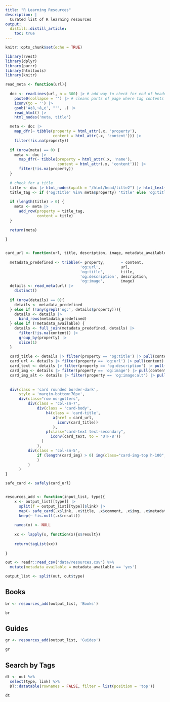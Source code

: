 ```yaml
---
title: "R Learning Resources"
description: |
  Curated list of R learning resources
output: 
  distill::distill_article:
    toc: true
---
```


<link rel="stylesheet" href="https://stackpath.bootstrapcdn.com/bootstrap/4.3.1/css/bootstrap.min.css" integrity="sha384-ggOyR0iXCbMQv3Xipma34MD+dH/1fQ784/j6cY/iJTQUOhcWr7x9JvoRxT2MZw1T" crossorigin="anonymous">

<script src="https://code.jquery.com/jquery-3.3.1.slim.min.js" integrity="sha384-q8i/X+965DzO0rT7abK41JStQIAqVgRVzpbzo5smXKp4YfRvH+8abtTE1Pi6jizo" crossorigin="anonymous"></script>
<script src="https://cdnjs.cloudflare.com/ajax/libs/popper.js/1.14.7/umd/popper.min.js" integrity="sha384-UO2eT0CpHqdSJQ6hJty5KVphtPhzWj9WO1clHTMGa3JDZwrnQq4sF86dIHNDz0W1" crossorigin="anonymous"></script>
<script src="https://stackpath.bootstrapcdn.com/bootstrap/4.3.1/js/bootstrap.min.js" integrity="sha384-JjSmVgyd0p3pXB1rRibZUAYoIIy6OrQ6VrjIEaFf/nJGzIxFDsf4x0xIM+B07jRM" crossorigin="anonymous"></script>


```r
knitr::opts_chunk$set(echo = TRUE)

library(rvest)
library(dplyr)
library(purrr)
library(htmltools)
library(knitr)

```

<style>
.card {
 
border: 2px solid #e7e7e7;
padding: .5rem;
 
}
</style>


```r


read_meta <- function(url){
  
  doc <- readLines(url, n = 300) |> # add way to check for end of header and iterate if not found
    paste0(collapse = '') |> # cleans parts of page where tag contents are across multiple rows
    iconv(to = '') |>
    gsub('Ã¢â‚¬â„¢', "'", .) |>
    read_html() |>
    html_nodes('meta, title')

  meta <- doc |>
    map_dfr(~ tibble(property = html_attr(.x, 'property'),
                     content = html_attr(.x, 'content'))) |>
    filter(!is.na(property))
    
  if (nrow(meta) == 0) {
    meta <- doc |>
      map_dfr(~ tibble(property = html_attr(.x, 'name'),
                       content = html_attr(.x, 'content'))) |>
      filter(!is.na(property))
  }
  
  # check for a title
  title <- doc |> html_nodes(xpath = "/html/head/title2") |> html_text()
  title_tag <- if ('og:title' %in% meta$property) 'title' else 'og:title'
  
  if (length(title) > 0) {
    meta <- meta |>
      add_row(property = title_tag,
              content = title)
  }
  
  return(meta)
  
}


card_url <- function(url, title, description, image, metadata_available){
  
  metadata_predefined <- tribble(~ property,       ~ content,
                                 'og:url',         url,
                                 'og:title',       title,
                                 'og:description', description,
                                 'og:image',       image)
  details <- read_meta(url) |>
    distinct()
  
  if (nrow(details) == 0){
    details <- metadata_predefined
  } else if (!any(grepl('og:', details$property))){
    details <- details |>
      bind_rows(metadata_predefined)
  } else if (!metadata_available) {
    details <- full_join(metadata_predefined, details) |>
      filter(!is.na(content)) |>
      group_by(property) |> 
      slice(1)
  }
  
  card_title <- details |> filter(property == 'og:title') |> pull(content)
  card_url <- details |> filter(property == 'og:url') |> pull(content)
  card_text <- details |> filter(property == 'og:description') |> pull(content)
  card_img <- details |> filter(property == 'og:image') |> pull(content)
  card_img_alt <- details |> filter(property == 'og:image:alt') |> pull(content) # TODO: use title if metadata missing
  
  
  div(class = 'card rounded border-dark',
      style = 'margin-bottom:70px',
      div(class="row no-gutters",
          div(class = 'col-sm-7',
              div(class = 'card-body',
                  h4(class = 'card-title',
                     a(href = card_url,
                       iconv(card_title))
                     ),
                  p(class="card-text text-secondary",
                    iconv(card_text, to = 'UTF-8'))
                )
              ),
          div(class = 'col-sm-5',
              if (length(card_img) > 0) img(class="card-img-top h-100", src = card_img, alt = card_img_alt) else ''
              )
          )
      )
}

safe_card <- safely(card_url)


resources_add <- function(input_list, type){
    x <- output_list[[type]] |>
      split(f = output_list[[type]]$link) |>
      map(~ safe_card(.x$link, .x$title, .x$comment, .x$img, .x$metadata_available)) |>
      keep(~ !is.null(.x$result)) 
    
    names(x) <- NULL
  
    xx <- lapply(x, function(x){x$result})
  
    return(tagList(xx))
    
}
```


```r

out <- readr::read_csv('data/resources.csv') %>%
  mutate(metadata_available = metadata_available == 'yes')

output_list <- split(out, out$type)


```

## Books



```r

br <- resources_add(output_list, 'Books')

br

```




## Guides



```r

gr <- resources_add(output_list, 'Guides')

gr

```


## Search by Tags



```r

dt <- out %>%
  select(type, link) %>%
  DT::datatable(rownames = FALSE, filter = list(position = 'top'))

dt
```
